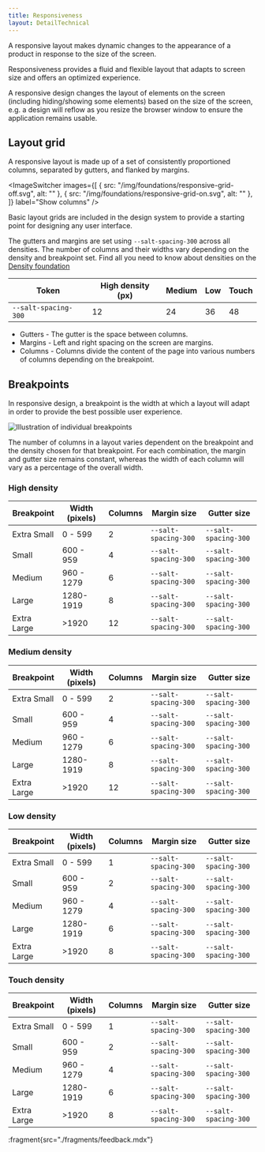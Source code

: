 ```yaml
---
title: Responsiveness
layout: DetailTechnical
---
```


A responsive layout makes dynamic changes to the appearance of a product in response to the size of the screen.

Responsiveness provides a fluid and flexible layout that adapts to screen size and offers an optimized experience.

A responsive design changes the layout of elements on the screen (including hiding/showing some elements) based on the size of the screen, e.g. a design will reflow as you resize the browser window to ensure the application remains usable.

## Layout grid

A responsive layout is made up of a set of consistently proportioned columns, separated by gutters, and flanked by margins.

<ImageSwitcher
  images={[
    { src: "/img/foundations/responsive-grid-off.svg", alt: "" },
    { src: "/img/foundations/responsive-grid-on.svg", alt: "" },
  ]}
  label="Show columns"
/>

Basic layout grids are included in the design system to provide a starting point for designing any user interface.

The gutters and margins are set using `--salt-spacing-300` across all densities. The number of columns and their widths vary depending on the density and breakpoint set. Find all you need to know about densities on the [Density foundation](density)

| Token                | High density (px) | Medium | Low | Touch |
| -------------------- | ----------------- | ------ | --- | ----- |
| `--salt-spacing-300` | 12                | 24     | 36  | 48    |

- Gutters - The gutter is the space between columns.
- Margins - Left and right spacing on the screen are margins.
- Columns - Columns divide the content of the page into various numbers of columns depending on the breakpoint.

## Breakpoints

In responsive design, a breakpoint is the width at which a layout will adapt in order to provide the best possible user experience.

<Image
  src="/img/foundations/responsive-breakpoints.svg"
  alt="Illustration of individual breakpoints"
/>

The number of columns in a layout varies dependent on the breakpoint and the density chosen for that breakpoint. For each combination, the margin and gutter size remains constant, whereas the width of each column will vary as a percentage of the overall width.

### High density

| Breakpoint  | Width (pixels) | Columns | Margin size          | Gutter size          |
| ----------- | -------------- | ------- | -------------------- | -------------------- |
| Extra Small | 0 - 599        | 2       | `--salt-spacing-300` | `--salt-spacing-300` |
| Small       | 600 - 959      | 4       | `--salt-spacing-300` | `--salt-spacing-300` |
| Medium      | 960 - 1279     | 6       | `--salt-spacing-300` | `--salt-spacing-300` |
| Large       | 1280-1919      | 8       | `--salt-spacing-300` | `--salt-spacing-300` |
| Extra Large | >1920          | 12      | `--salt-spacing-300` | `--salt-spacing-300` |

### Medium density

| Breakpoint  | Width (pixels) | Columns | Margin size          | Gutter size          |
| ----------- | -------------- | ------- | -------------------- | -------------------- |
| Extra Small | 0 - 599        | 2       | `--salt-spacing-300` | `--salt-spacing-300` |
| Small       | 600 - 959      | 4       | `--salt-spacing-300` | `--salt-spacing-300` |
| Medium      | 960 - 1279     | 6       | `--salt-spacing-300` | `--salt-spacing-300` |
| Large       | 1280-1919      | 8       | `--salt-spacing-300` | `--salt-spacing-300` |
| Extra Large | >1920          | 12      | `--salt-spacing-300` | `--salt-spacing-300` |

### Low density

| Breakpoint  | Width (pixels) | Columns | Margin size          | Gutter size          |
| ----------- | -------------- | ------- | -------------------- | -------------------- |
| Extra Small | 0 - 599        | 1       | `--salt-spacing-300` | `--salt-spacing-300` |
| Small       | 600 - 959      | 2       | `--salt-spacing-300` | `--salt-spacing-300` |
| Medium      | 960 - 1279     | 4       | `--salt-spacing-300` | `--salt-spacing-300` |
| Large       | 1280-1919      | 6       | `--salt-spacing-300` | `--salt-spacing-300` |
| Extra Large | >1920          | 8       | `--salt-spacing-300` | `--salt-spacing-300` |

### Touch density

| Breakpoint  | Width (pixels) | Columns | Margin size          | Gutter size          |
| ----------- | -------------- | ------- | -------------------- | -------------------- |
| Extra Small | 0 - 599        | 1       | `--salt-spacing-300` | `--salt-spacing-300` |
| Small       | 600 - 959      | 2       | `--salt-spacing-300` | `--salt-spacing-300` |
| Medium      | 960 - 1279     | 4       | `--salt-spacing-300` | `--salt-spacing-300` |
| Large       | 1280-1919      | 6       | `--salt-spacing-300` | `--salt-spacing-300` |
| Extra Large | >1920          | 8       | `--salt-spacing-300` | `--salt-spacing-300` |

:fragment{src="./fragments/feedback.mdx"}